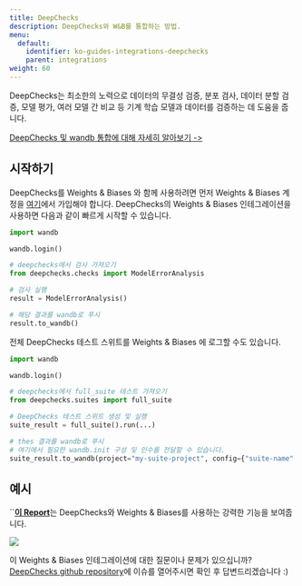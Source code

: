 ```yaml
---
title: DeepChecks
description: DeepChecks와 W&B를 통합하는 방법.
menu:
  default:
    identifier: ko-guides-integrations-deepchecks
    parent: integrations
weight: 60
---
```


<Card title="Try in Colab" href="https://colab.research.google.com/github/deepchecks/deepchecks/blob/0.5.0-1-g5380093/docs/source/examples/guides/export_outputs_to_wandb.ipynb" icon="python"/>

DeepChecks는 최소한의 노력으로 데이터의 무결성 검증, 분포 검사, 데이터 분할 검증, 모델 평가, 여러 모델 간 비교 등 기계 학습 모델과 데이터를 검증하는 데 도움을 줍니다.

[DeepChecks 및 wandb 통합에 대해 자세히 알아보기 ->](https://docs.deepchecks.com/stable/general/usage/exporting_results/auto_examples/plot_exports_output_to_wandb.html)

## 시작하기

DeepChecks를 Weights & Biases 와 함께 사용하려면 먼저 Weights & Biases 계정을 [여기](https://wandb.ai/site)에서 가입해야 합니다. DeepChecks의 Weights & Biases 인테그레이션을 사용하면 다음과 같이 빠르게 시작할 수 있습니다.

```python
import wandb

wandb.login()

# deepchecks에서 검사 가져오기
from deepchecks.checks import ModelErrorAnalysis

# 검사 실행
result = ModelErrorAnalysis()

# 해당 결과를 wandb로 푸시
result.to_wandb()
```

전체 DeepChecks 테스트 스위트를 Weights & Biases 에 로그할 수도 있습니다.

```python
import wandb

wandb.login()

# deepchecks에서 full_suite 테스트 가져오기
from deepchecks.suites import full_suite

# DeepChecks 테스트 스위트 생성 및 실행
suite_result = full_suite().run(...)

# thes 결과를 wandb로 푸시
# 여기에서 필요한 wandb.init 구성 및 인수를 전달할 수 있습니다.
suite_result.to_wandb(project="my-suite-project", config={"suite-name": "full-suite"})
```

## 예시

``[**이 Report**](https://wandb.ai/cayush/deepchecks/reports/Validate-your-Data-and-Models-with-Deepchecks-and-W-B--VmlldzoxNjY0ODc5)는 DeepChecks와 Weights & Biases를 사용하는 강력한 기능을 보여줍니다.

<Frame>
    <img src="/images/integrations/deepchecks_example.png"  />
</Frame>

이 Weights & Biases 인테그레이션에 대한 질문이나 문제가 있으십니까? [DeepChecks github repository](https://github.com/deepchecks/deepchecks)에 이슈를 열어주시면 확인 후 답변드리겠습니다 :)
